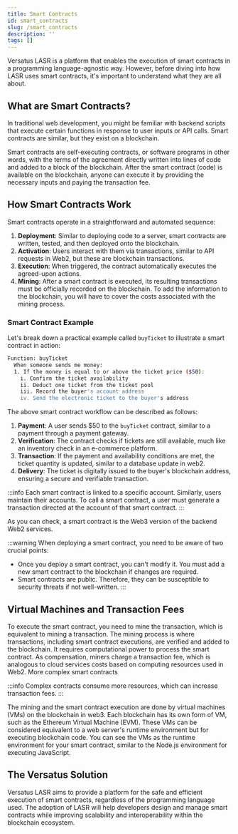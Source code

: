 ```yaml
---
title: Smart Contracts
id: smart_contracts
slug: /smart_contracts
description: ''
tags: []
---
```


Versatus LASR is a platform that enables the execution of smart contracts in a programming language-agnostic way. However, before diving into how LASR uses smart contracts, it's important to understand what they are all about.

## What are Smart Contracts?

In traditional web development, you might be familiar with backend scripts that execute certain functions in response to user inputs or API calls. Smart contracts are similar, but they exist on a blockchain. 

Smart contracts are self-executing contracts, or software programs in other words, with the terms of the agreement directly written into lines of code and added to a block of the blockchain. After the smart contract (code) is available on the blockchain, anyone can execute it by providing the necessary inputs and paying the transaction fee.

## How Smart Contracts Work

Smart contracts operate in a straightforward and automated sequence:

1. **Deployment**: Similar to deploying code to a server, smart contracts are written, tested, and then deployed onto the blockchain.
2. **Activation**: Users interact with them via transactions, similar to API requests in Web2, but these are blockchain transactions.
3. **Execution**: When triggered, the contract automatically executes the agreed-upon actions.
4. **Mining**: After a smart contract is executed, its resulting transactions must be officially recorded on the blockchain. To add the information to the blockchain, you will have to cover the costs associated with the mining process.

### Smart Contract Example

Let's break down a practical example called `buyTicket` to illustrate a smart contract in action:

```bash
Function: buyTicket
  When someone sends me money:
  1. If the money is equal to or above the ticket price ($50):
    i. Confirm the ticket availability
    ii. Deduct one ticket from the ticket pool
    iii. Record the buyer's account address
    iv. Send the electronic ticket to the buyer's address
```

The above smart contract workflow can be described as follows:

1. **Payment**: A user sends $50 to the `buyTicket` contract, similar to a payment through a payment gateway.
2. **Verification**: The contract checks if tickets are still available, much like an inventory check in an e-commerce platform.
3. **Transaction**: If the payment and availability conditions are met, the ticket quantity is updated, similar to a database update in web2.
4. **Delivery**: The ticket is digitally issued to the buyer's blockchain address, ensuring a secure and verifiable transaction.

:::info
  Each smart contract is linked to a specific account. Similarly, users maintain their accounts. To call a smart contract, a user must generate a transaction directed at the account of that smart contract.
:::

As you can check, a smart contract is the Web3 version of the backend Web2 services. 

:::warning
  When deploying a smart contract, you need to be aware of two crucial points:
  - Once you deploy a smart contract, you can't modify it. You must add a new smart contract to the blockchain if changes are required.
  - Smart contracts are public. Therefore, they can be susceptible to security threats if not well-written.
:::

## Virtual Machines and Transaction Fees

To execute the smart contract, you need to mine the transaction, which is equivalent to mining a transaction. The mining process is where transactions, including smart contract executions, are verified and added to the blockchain. It requires computational power to process the smart contract. As compensation, miners charge a transaction fee, which is analogous to cloud services costs based on computing resources used in Web2. More complex smart contracts 

:::info
  Complex contracts consume more resources, which can increase transaction fees.
:::

The mining and the smart contract execution are done by virtual machines (VMs) on the blockchain in web3. Each blockchain has its own form of VM, such as the Ethereum Virtual Machine (EVM). These VMs can be considered equivalent to a web server's runtime environment but for executing blockchain code. You can see the VMs as the runtime environment for your smart contract, similar to the Node.js environment for executing JavaScript.

## The Versatus Solution

Versatus LASR aims to provide a platform for the safe and efficient execution of smart contracts, regardless of the programming language used. The adoption of LASR will help developers design and manage smart contracts while improving scalability and interoperability within the blockchain ecosystem.